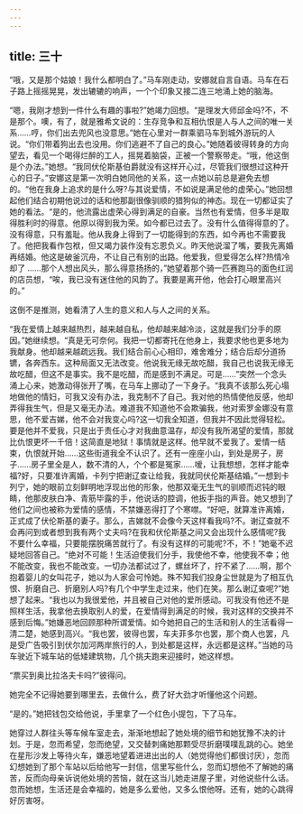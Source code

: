 ```yaml
---
---
---
```

title: 三十
---




“哦，又是那个姑娘！我什么都明白了。”马车刚走动，安娜就自言自语。马车在石子路上摇摇晃晃，发出辘辘的响声，一个个印象又接二连三地涌上她的脑海。

“嗯，我刚才想到一件什么有趣的事啦?”她竭力回想。“是理发大师邱金吗?不，不是那个。噢，有了，就是雅希文说的：生存竞争和互相仇恨是人与人之间的唯一关系……哼，你们出去兜风也没意思。”她在心里对一群乘驷马车到城外游玩的人说。“你们带着狗出去也没用。你们逃避不了自己的良心。”她随着彼得转身的方向望去，看见一个喝得烂醉的工人，摇晃着脑袋，正被一个警察带走。“哦，他这倒是个办法。”她想。“我同伏伦斯基伯爵就没有这样开心过，尽管我们很想过这种开心的日子。”安娜这是第一次明白她同他的关系，这一点她以前总是避免去想的。“他在我身上追求的是什么呀?与其说爱情，不如说是满足他的虚荣心。”她回想起他们结合初期他说过的话和他那副很像驯顺的猎狗似的神态。现在一切都证实了她的看法。“是的，他流露出虚荣心得到满足的自豪。当然也有爱情，但多半是取得胜利时的得意。他原以得到我为荣。如今都已过去了。没有什么值得得意的了。没有得意，只有羞耻。他从我身上得到了一切能得到的东西，如今再也不需要我了。他把我看作包袱，但又竭力装作没有忘恩负义。昨天他说溜了嘴，要我先离婚再结婚。他这是破釜沉舟，不让自己有别的出路。他爱我，但爱得怎么样?热情冷却了 ……那个人想出风头，那么得意扬扬的，”她望着那个骑一匹赛跑马的面色红润的店员想，“唉，我已没有迷住他的风韵了。我要是离开他，他会打心眼里高兴的。”

这倒不是推测，她看清了人生的意义和人与人之间的关系。

“我在爱情上越来越热烈，越来越自私，他却越来越冷淡，这就是我们分手的原因。”她继续想。“真是无可奈何。我把一切都寄托在他身上，我要求他也更多地为我献身。他却越来越疏远我。我们结合前心心相印，难舍难分；结合后却分道扬镳，各奔西东。这种局面又无法改变。他说我无缘无故吃醋，我自己也说我无缘无故吃醋，但这不是事实。我不是吃醋，而是感到不满足。可是……”突然一个念头涌上心来，她激动得张开了嘴，在马车上挪动了一下身子。“我真不该那么死心塌地做他的情妇，可我又没有办法，我克制不了自己。我对他的热情使他反感，他却弄得我生气，但是又毫无办法。难道我不知道他不会欺骗我，他对索罗金娜没有意思，他不爱吉娣，他不会对我变心吗?这一切我全知道，但我并不因此觉得轻松。要是他并不爱我，只是出于责任心才对我曲意温存，却没有我所渴望的爱情，那就比仇恨更坏一千倍！这简直是地狱！事情就是这样。他早就不爱我了。爱情一结束，仇恨就开始……这些街道我全不认识了。还有一座座小山，到处是房子，房子……房子里全是人，数不清的人，个个都是冤家……嗳，让我想想，怎样才能幸福?好，只要准许离婚，卡列宁把谢辽查让给我，我就同伏伦斯基结婚。”一想到卡列宁，她的眼前立刻鲜明地浮现出他的形象，他那双毫无生气的驯顺而迟钝的眼睛，他那皮肤白净、青筋毕露的手，他说话的腔调，他扳手指的声音。她又想到了他们之间也被称为爱情的感情，不禁嫌恶得打了个寒噤。“好吧，就算准许离婚，正式成了伏伦斯基的妻子。那么，吉娣就不会像今天这样看我吗?不。谢辽查就不会再问到或者想到我有两个丈夫吗?在我和伏伦斯基之间又会出现什么感情呢?我不要什么幸福，只要能摆脱痛苦就行了。有没有这样的可能呢?不，不！”她毫不迟疑地回答自己。“绝对不可能！生活迫使我们分手，我使他不幸，他使我不幸；他不能改变，我也不能改变。一切办法都试过了，螺丝坏了，拧不紧了……啊，那个抱着婴儿的女叫花子，她以为人家会可怜她。殊不知我们投身尘世就是为了相互仇恨、折磨自己、折磨别人吗?有几个中学生走过来，他们在笑。那么谢辽查呢?”她想了起来。“我也以为我很爱他，并且被自己对他的爱所感动。可我没有他还不是照样生活，我拿他去换取别人的爱，在爱情得到满足的时候，我对这样的交换并不感到后悔。”她嫌恶地回顾那种所谓爱情。如今她把自己的生活和别人的生活看得一清二楚，她感到高兴。“我也罢，彼得也罢，车夫菲多尔也罢，那个商人也罢，凡是受广告吸引到伏尔加河两岸旅行的人，到处都是这样，永远都是这样。”当她的马车驶近下城车站的低矮建筑物，几个挑夫跑来迎接时，她这样想。

“票买到奥比拉洛夫卡吗?”彼得问。

她完全不记得她要到哪里去，去做什么，费了好大劲才听懂他这个问题。

“是的。”她把钱包交给他说，手里拿了一个红色小提包，下了马车。

她穿过人群往头等车候车室走去，渐渐地想起了她处境的细节和她犹豫不决的计划。于是，忽而希望，忽而绝望，又交替刺痛她那颗受尽折磨噗噗乱跳的心。她坐在星形沙发上等待火车，嫌恶地望着进进出出的人（她觉得他们都很讨厌），忽而幻想她到了那个车站以后给他写一封信，信里写些什么，忽而幻想他不了解她的痛苦，反而向母亲诉说他处境的苦恼，就在这当儿她走进屋子里，对他说些什么话。忽而她想，生活还是会幸福的，她是多么爱他，又多么恨他呀。还有，她的心跳得好厉害呀。
